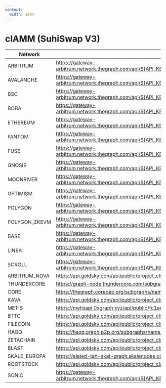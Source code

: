 ```yaml
---
content:
  width: 100%
---
```


# clAMM (SuhiSwap V3)

| Network         | Endpoint                                                                                                                                                                                  |
|-----------------|-------------------------------------------------------------------------------------------------------------------------------------------------------------------------------------------|
| ARBITRUM        | https://gateway-arbitrum.network.thegraph.com/api/${API_KEY}/deployments/id/QmS9GKBA49mDpWchU2Us1PJ7kmu4S7tWa4gAmRvE3HK42w                                                                |
| AVALANCHE       | https://gateway-arbitrum.network.thegraph.com/api/${API_KEY}/deployments/id/Qmcdd4SGVwG9VY4itrXBnBPWBVsQvsxfzaib9bVny9C8jT                                                                |
| BSC             | https://gateway-arbitrum.network.thegraph.com/api/${API_KEY}/deployments/id/QmXsPN4TD4PUhT1ZWd5d1mdQPePFNMdJwUr6guSh1z9ZzA                                                                |
| BOBA            | https://gateway-arbitrum.network.thegraph.com/api/${API_KEY}/deployments/id/QmVbYM6wz7XnH32QzQLNBwyzx7r1HNsFP6jfUi22NRvvJu                                                                |
| ETHEREUM        | https://gateway-arbitrum.network.thegraph.com/api/${API_KEY}/deployments/id/QmSDPnHzyW8yfnuhB423ssVY5r4bQrr5C1rXT8qMroNgmv                                                                |
| FANTOM          | https://gateway-arbitrum.network.thegraph.com/api/${API_KEY}/deployments/id/QmQXFxg4dCxMqcobGQAtsNe4ufnG1KmjSVgtEdtxvYo4Lf                                                                |
| FUSE            | https://gateway-arbitrum.network.thegraph.com/api/${API_KEY}/deployments/id/QmakqW3KCpEXJGTSuyfXHGg6C8ppbrPdSqVXWj3Guor9zA                                                                |
| GNOSIS          | https://gateway-arbitrum.network.thegraph.com/api/${API_KEY}/deployments/id/QmS9uxga2rzpWyHKFATGYas6ntdHLpX7w45EKAatBTZJ25                                                                |
| MOONRIVER       | https://gateway-arbitrum.network.thegraph.com/api/${API_KEY}/deployments/id/QmStbnz4sErrK1jzaU5iKAutA1Q2w47EsgAoFbdCiequtZ                                                                |
| OPTIMISM        | https://gateway-arbitrum.network.thegraph.com/api/${API_KEY}/deployments/id/QmbT6ZsxJEZKUrbzLrAWV5EnQfSKZeYtZ265mQUaB552vK                                                                |
| POLYGON         | https://gateway-arbitrum.network.thegraph.com/api/${API_KEY}/deployments/id/QmfTAHYV86ymwV2Vm6kw9cNzTCmDhe9EWghQ3U3pD7jEGZ                                                                |
| POLYGON_ZKEVM   | https://gateway-arbitrum.network.thegraph.com/api/${API_KEY}/deployments/id/QmWH5ChjmF4Yp5Yhiaxczh5QwbG6HFSEi8bRwbKaUrJA6C                                                                |
| BASE            | https://gateway-arbitrum.network.thegraph.com/api/${API_KEY}/deployments/id/QmZftpYFevNQgBPxyaZGoz3pfbtHVEzL1BrMojqTjfYV3g                                                                |
| LINEA           | https://gateway-arbitrum.network.thegraph.com/api/${API_KEY}/deployments/id/QmNZ9ePvxGRDHAEhb7cLsb3AvtCCPJ3qAwh1CDvDn39RMa                                                                |
| SCROLL          | https://gateway-arbitrum.network.thegraph.com/api/${API_KEY}/deployments/id/QmR6VP1qoF8nxhtMaGEg9VMmkaTDFqyeM8nJWkakP6nHes                                                                |
| ARBITRUM_NOVA   | https://api.goldsky.com/api/public/project_clslspm3c0knv01wvgfb2fqyq/subgraphs/sushi-v3/v3-arbitrum-nova-2/gn                                                                             |
| THUNDERCORE     | https://graph-node.thundercore.com/subgraphs/name/sushi-v3/v3-thundercore-2                                                                                                               |
| CORE            | https://thegraph.coredao.org/subgraphs/name/sushi-v3/v3-core-tvl-fix                                                                                                                      |
| KAVA            | https://api.goldsky.com/api/public/project_clslspm3c0knv01wvgfb2fqyq/subgraphs/sushi-v3/v3-kava/gn                                                                                        |
| METIS           | https://metisapi.0xgraph.xyz/api/public/fc1ae952-7a36-44ac-9e9b-f46d70cedf7d/subgraphs/sushi-v3/v3-metis/v0.0.1/gn                                                                        |
| BTTC            | https://api.goldsky.com/api/public/project_clslspm3c0knv01wvgfb2fqyq/subgraphs/sushi-v3/v3-bttc-2/gn                                                                                      |
| FILECOIN        | https://api.goldsky.com/api/public/project_clslspm3c0knv01wvgfb2fqyq/subgraphs/sushiswap/v3-filecoin/gn                                                                                   |
| HAQQ            | https://haqq.graph.p2p.org/subgraphs/name/sushi/v3-haqq-2                                                                                                                                 |
| ZETACHAIN       | https://api.goldsky.com/api/public/project_cls39ugcfyhbq01xl9tsf6g38/subgraphs/v3-zetachain/2.0.0/gn                                                                                      |
| BLAST           | https://api.goldsky.com/api/public/project_clslspm3c0knv01wvgfb2fqyq/subgraphs/sushiswap/v3-blast-2/gn                                                                                    |
| SKALE_EUROPA    | https://elated-tan-skat-graph.skalenodes.com:8000/subgraphs/name/sushi/v3-skale-europa-2                                                                                                    |
| ROOTSTOCK       | https://api.goldsky.com/api/public/project_clslspm3c0knv01wvgfb2fqyq/subgraphs/sushiswap/v3-rootstock-2/gn                                                                                |
| SONIC           | https://gateway-arbitrum.network.thegraph.com/api/${API_KEY}/subgraphs/id/5ijXw9MafwFkXgoHmUiWsWHvRyYAL3RD4smnmBLmNPnw                                                                    |